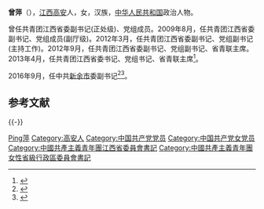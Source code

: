'''曾萍'''（{{bd|1971年|9月|}}），[[江西|江西]][[高安|高安]]人，女，汉族，[[中华人民共和国|中华人民共和国]]政治人物。

曾任共青团江西省委副书记(正处级)、党组成员。2009年8月，任共青团江西省委副书记、党组成员(副厅级)。2012年3月，任共青团江西省委副书记、党组副书记(主持工作)。2012年9月，任共青团江西省委副书记、党组副书记、省青联主席。2013年4月，任共青团江西省委书记、党组书记、省青联主席<ref>{{cite news|title=共青团十七大将于2013年上半年在京召开|url=http://dangjian.people.com.cn/n/2013/0502/c117092-21338524.html|accessdate=2013-06-21|newspaper=中国共青团人民网|archive-date=2020-09-20|archive-url=https://web.archive.org/web/20200920153956/http://dangjian.people.com.cn/n/2013/0502/c117092-21338524.html|dead-url=no}}</ref>。

2016年9月，任中共[[新余市|新余市]]委副书记<ref>{{cite web|accessdate=2016-09-12|url=http://www.thepaper.cn/newsDetail_forward_1528654|title=江西团省委书记曾萍、宜春市副市长赖国根任新余市领导|publisher=澎湃新闻|archive-date=2017-01-12|archive-url=https://web.archive.org/web/20170112115843/http://www.thepaper.cn/newsDetail_forward_1528654|dead-url=no}}</ref><ref>{{cite news|title=曾萍任新余市委副书记 此前担任江西团省委书记|url=http://district.ce.cn/newarea/sddy/201609/27/t20160927_16324095.shtml|accessdate=2016-10-19|newspaper=中国经济网|archive-date=2019-06-10|archive-url=https://web.archive.org/web/20190610141459/http://district.ce.cn/newarea/sddy/201609/27/t20160927_16324095.shtml|dead-url=no}}</ref>。

== 参考文献 ==
{{reflist}}

{{-}}
{{start box}}
{{s-npo}}
{{s-before|[[王少玄|王少玄]]}}
{{s-title|[[中国共产主义青年团|中国共产主义青年团]]江西省委书记|2013年4月—2016年9月}}
{{s-after|[[马健_(1974年)|马　健]]}}
{{end box}}

{{各省级行政区团委书记}}

{{Authority control}}
{{DEFAULTSORT:Zeng曾}}
[[Category:曾姓|Ping萍]]
[[Category:高安人|Category:高安人]]
[[Category:中国共产党党员|Category:中国共产党党员]]
[[Category:中国共产党女党员|Category:中国共产党女党员]]
[[Category:中國共產主義青年團江西省委員會書記|Category:中國共產主義青年團江西省委員會書記]]
[[Category:中國共產主義青年團女性省級行政區委員會書記|Category:中國共產主義青年團女性省級行政區委員會書記]]